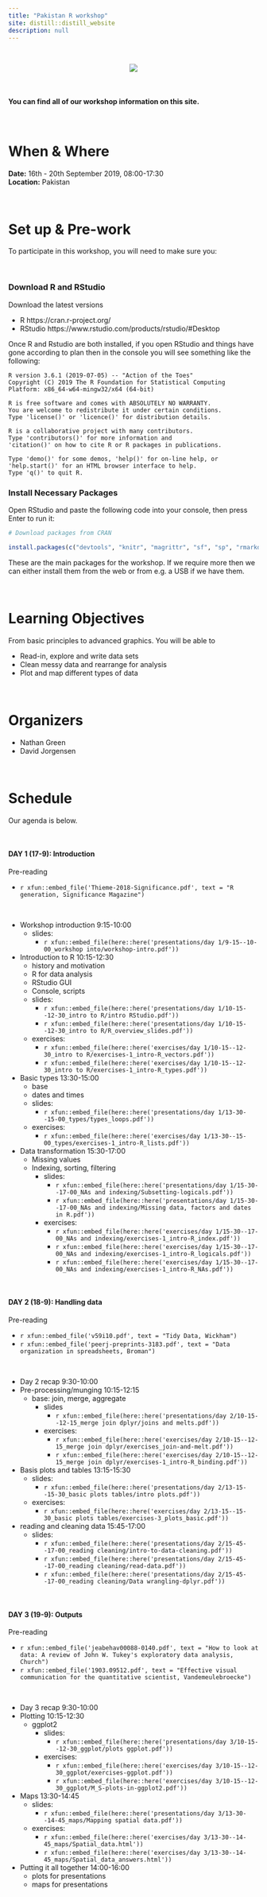 ```yaml
---
title: "Pakistan R workshop"
site: distill::distill_website
description: null
---
```


<br>

<center>![](https://upload.wikimedia.org/wikipedia/commons/5/5a/Derawar_fort-_A_view_of_the_fort_from_the_balcony_of_a_mosque.jpg)</center>
<br>

#### You can find all of our workshop information on this site.  

<br>

# When & Where

**Date:** 16th - 20th September 2019, 08:00-17:30  
**Location:** Pakistan


<br>


# Set up & Pre-work

To participate in this workshop, you will need to make sure you:  


<br>

### Download R and RStudio

Download the latest versions 

* R https://cran.r-project.org/
* RStudio https://www.rstudio.com/products/rstudio/#Desktop

Once R and Rstudio are both installed, if you open RStudio and things have gone according to plan then in the console you will see something like the following:

```
R version 3.6.1 (2019-07-05) -- "Action of the Toes"
Copyright (C) 2019 The R Foundation for Statistical Computing
Platform: x86_64-w64-mingw32/x64 (64-bit)

R is free software and comes with ABSOLUTELY NO WARRANTY.
You are welcome to redistribute it under certain conditions.
Type 'license()' or 'licence()' for distribution details.

R is a collaborative project with many contributors.
Type 'contributors()' for more information and
'citation()' on how to cite R or R packages in publications.

Type 'demo()' for some demos, 'help()' for on-line help, or
'help.start()' for an HTML browser interface to help.
Type 'q()' to quit R.
```

### Install Necessary Packages
Open RStudio and paste the following code into your console, then press Enter to run it:


```r
# Download packages from CRAN

install.packages(c("devtools", "knitr", "magrittr", "sf", "sp", "rmarkdown", "usethis", "ggplot2", "dplyr", "zoo", "reshape2", "scales", "maptools"))

```


These are the main packages for the workshop.
If we require more then we can either install them from the web or from e.g. a USB if we have them.
 

<br>



# Learning Objectives
 
From basic principles to advanced graphics. You will be able to 

* Read-in, explore and write data sets
* Clean messy data and rearrange for analysis
* Plot and map different types of data


<br>

# Organizers

* Nathan Green
* David Jorgensen


<br>

# Schedule

Our agenda is below. 

<br>

#### DAY 1 (17-9): Introduction

Pre-reading

- `r xfun::embed_file('Thieme-2018-Significance.pdf', text = "R generation, Significance Magazine")`

<br>
   
* Workshop introduction 9:15-10:00
  + slides:
    + `r xfun::embed_file(here::here('presentations/day 1/9-15--10-00_workshop into/workshop-intro.pdf'))`
* Introduction to R 10:15-12:30
  + history and motivation
  + R for data analysis
  + RStudio GUI
  + Console, scripts
  + slides:
    + `r xfun::embed_file(here::here('presentations/day 1/10-15--12-30_intro to R/intro RStudio.pdf'))`
    + `r xfun::embed_file(here::here('presentations/day 1/10-15--12-30_intro to R/R_overview_slides.pdf'))`
  + exercises:
    + `r xfun::embed_file(here::here('exercises/day 1/10-15--12-30_intro to R/exercises-1_intro-R_vectors.pdf'))`
    + `r xfun::embed_file(here::here('exercises/day 1/10-15--12-30_intro to R/exercises-1_intro-R_types.pdf'))`
  
* Basic types 13:30-15:00
  + base
  + dates and times
  + slides:
      + `r xfun::embed_file(here::here('presentations/day 1/13-30--15-00_types/types_loops.pdf'))`
  + exercises:
      + `r xfun::embed_file(here::here('exercises/day 1/13-30--15-00_types/exercises-1_intro-R_lists.pdf'))`
* Data transformation 15:30-17:00
  + Missing values
  + Indexing, sorting, filtering
    + slides:
      + `r xfun::embed_file(here::here('presentations/day 1/15-30--17-00_NAs and indexing/Subsetting-logicals.pdf'))`
      + `r xfun::embed_file(here::here('presentations/day 1/15-30--17-00_NAs and indexing/Missing data, factors and dates in R.pdf'))`
    + exercises:
      + `r xfun::embed_file(here::here('exercises/day 1/15-30--17-00_NAs and indexing/exercises-1_intro-R_index.pdf'))`
      + `r xfun::embed_file(here::here('exercises/day 1/15-30--17-00_NAs and indexing/exercises-1_intro-R_logicals.pdf'))`
      + `r xfun::embed_file(here::here('exercises/day 1/15-30--17-00_NAs and indexing/exercises-1_intro-R_NAs.pdf'))`
    

<br>

#### DAY 2 (18-9): Handling data

Pre-reading

- `r xfun::embed_file('v59i10.pdf', text = "Tidy Data, Wickham")`
- `r xfun::embed_file('peerj-preprints-3183.pdf', text = "Data organization in spreadsheets, Broman")`

<br>

* Day 2 recap 9:30-10:00
* Pre-processing/munging 10:15-12:15
  + base: join, merge, aggregate
    + slides
      + `r xfun::embed_file(here::here('presentations/day 2/10-15--12-15_merge join dplyr/joins and melts.pdf'))`
    + exercises:
      + `r xfun::embed_file(here::here('exercises/day 2/10-15--12-15_merge join dplyr/exercises_join-and-melt.pdf'))`
      + `r xfun::embed_file(here::here('exercises/day 2/10-15--12-15_merge join dplyr/exercises-1_intro-R_binding.pdf'))`
* Basis plots and tables 13:15-15:30
  + slides:
      + `r xfun::embed_file(here::here('presentations/day 2/13-15--15-30_basic plots tables/intro plots.pdf'))`
  + exercises:
      + `r xfun::embed_file(here::here('exercises/day 2/13-15--15-30_basic plots tables/exercises-3_plots_basic.pdf'))`
* reading and cleaning data 15:45-17:00
  + slides:
      + `r xfun::embed_file(here::here('presentations/day 2/15-45--17-00_reading cleaning/intro-to-data-cleaning.pdf'))`
      + `r xfun::embed_file(here::here('presentations/day 2/15-45--17-00_reading cleaning/read-data.pdf'))`
      + `r xfun::embed_file(here::here('presentations/day 2/15-45--17-00_reading cleaning/Data wrangling-dplyr.pdf'))`
  

<br>

#### DAY 3 (19-9): Outputs

Pre-reading

- `r xfun::embed_file('jeabehav00088-0140.pdf', text = "How to look at data: A review of John W. Tukey's exploratory data analysis, Church")`
- `r xfun::embed_file('1903.09512.pdf', text = "Effective visual communication for the quantitative scientist, Vandemeulebroecke")`

<br>

* Day 3 recap 9:30-10:00
* Plotting 10:15-12:30
  + ggplot2
    + slides:
      + `r xfun::embed_file(here::here('presentations/day 3/10-15--12-30_ggplot/plots ggplot.pdf'))`
    + exercises:
      + `r xfun::embed_file(here::here('exercises/day 3/10-15--12-30_ggplot/exercises-ggplot.pdf'))`
      + `r xfun::embed_file(here::here('exercises/day 3/10-15--12-30_ggplot/M_S-plots-in-ggplot2.pdf'))`
      
* Maps 13:30-14:45
  + slides:
    + `r xfun::embed_file(here::here('presentations/day 3/13-30--14-45_maps/Mapping spatial data.pdf'))`
  + exercises:
    + `r xfun::embed_file(here::here('exercises/day 3/13-30--14-45_maps/Spatial_data.html'))`
    + `r xfun::embed_file(here::here('exercises/day 3/13-30--14-45_maps/Spatial_data_answers.html'))`
* Putting it all together 14:00-16:00
  + plots for presentations
  + maps for presentations
